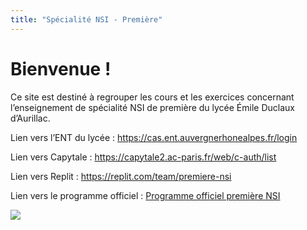 ---
title: "Spécialité NSI - Première"
---

# Bienvenue !

Ce site est destiné à regrouper les cours et les exercices concernant l'enseignement de spécialité NSI de première du lycée Émile Duclaux d'Aurillac.

Lien vers l'ENT du lycée : [https://cas.ent.auvergnerhonealpes.fr/login](https://cas.ent.auvergnerhonealpes.fr/login){target="_blank"}

Lien vers Capytale : [https://capytale2.ac-paris.fr/web/c-auth/list](https://capytale2.ac-paris.fr/web/c-auth/list){target="_blank"}

Lien vers Replit : [https://replit.com/team/premiere-nsi](https://replit.com/team/premiere-nsi){target="_blank"}

Lien vers le programme officiel : [Programme officiel première NSI](Programme_Prem_NSI.pdf)

![](Coding_Flatline.png)
